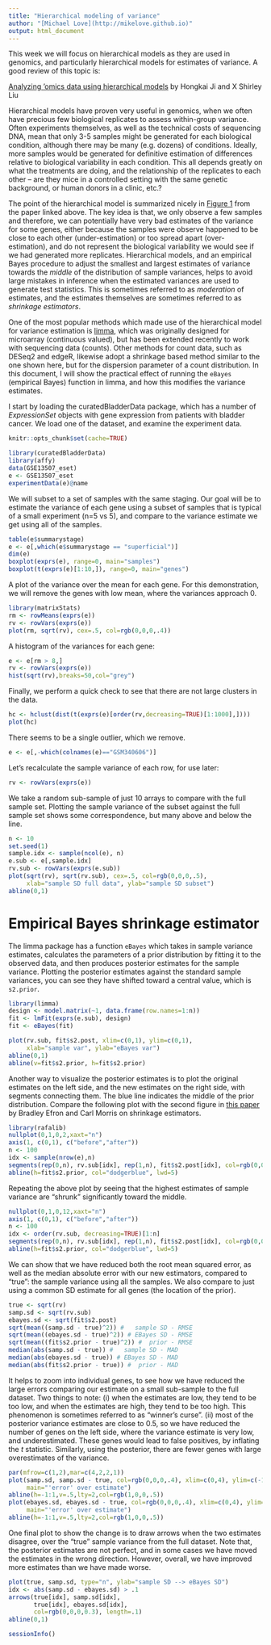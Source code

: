 ```yaml
---
title: "Hierarchical modeling of variance"
author: "[Michael Love](http://mikelove.github.io)"
output: html_document
---
```


This week we will focus on hierarchical models as they are used in
genomics, and particularly hierarchical models for estimates of
variance. A good review of this topic is:

[Analyzing ’omics data using hierarchical models](https://www.ncbi.nlm.nih.gov/pmc/articles/PMC2904972/) 
by Hongkai Ji and X Shirley Liu

Hierarchical models have proven very useful in genomics, when we often
have precious few biological replicates to assess within-group
variance. Often experiments themselves, as well as the technical costs
of sequencing DNA, mean that only 3-5 samples might be generated for
each biological condition, although there may be many (e.g. dozens) of
conditions. Ideally, more samples would be generated
for definitive estimation of differences relative to biological
variability in each condition. This all depends greatly on what the
treatments are doing, and the relationship of the replicates to each
other -- are they mice in a controlled setting with the same genetic
background, or human donors in a clinic, etc.?

The point of the hierarchical model is summarized nicely in 
[Figure 1](https://www.ncbi.nlm.nih.gov/pmc/articles/PMC2904972/figure/F1/)
from the paper linked above. The key idea is that, we only observe a
few samples and therefore, we can potentially have very bad estimates
of the variance for some genes, either because the samples were
observe happened to be close to each other (under-estimation) or too
spread apart (over-estimation), and do not represent the biological
variability we would see if we had generated more
replicates. Hierarchical models, and an empirical Bayes procedure to
adjust the smallest and largest estimates of variance towards the
*middle* of the distribution of sample variances, helps to avoid
large mistakes in inference when the estimated variances are used to
generate test statistics. This is sometimes referred to as *moderation*
of estimates, and the estimates themselves are sometimes referred to
as *shrinkage estimators*. 

One of the most popular methods which made use of the
hierarchical model for variance estimation is 
[limma](http://bioinf.wehi.edu.au/limma/), which was originally
designed for microarray (continuous valued), but has been extended
recently to work with sequencing data (counts). 
Other methods for count data, such as DESeq2 and edgeR, likewise adopt
a shrinkage based method similar to the one shown here, but for the
dispersion parameter of a count distribution.
In this document, I will show the practical effect of running the
`eBayes` (empirical Bayes) function in limma, and how this modifies
the variance estimates.

I start by loading the curatedBladderData package, which has a number
of *ExpressionSet* objects with gene expression from patients with
bladder cancer. We load one of the dataset, and examine the experiment
data.

```r
knitr::opts_chunk$set(cache=TRUE)
```

```r
library(curatedBladderData)
library(affy)
data(GSE13507_eset)
e <- GSE13507_eset
experimentData(e)@name
```
We will subset to a set of samples with the same staging. Our goal
will be to estimate the variance of each gene using a subset of
samples that is typical of a small experiment (n=5 vs 5), and compare
to the variance estimate we get using all of the samples.

```r
table(e$summarystage)
e <- e[,which(e$summarystage == "superficial")]
dim(e)
boxplot(exprs(e), range=0, main="samples")
boxplot(t(exprs(e)[1:10,]), range=0, main="genes")
```

A plot of the variance over the mean for each gene. For this
demonstration, we will remove the genes with low mean, where the
variances approach 0. 

```r
library(matrixStats)
rm <- rowMeans(exprs(e))
rv <- rowVars(exprs(e))
plot(rm, sqrt(rv), cex=.5, col=rgb(0,0,0,.4))
```

A histogram of the variances for each gene:

```r
e <- e[rm > 8,]
rv <- rowVars(exprs(e))
hist(sqrt(rv),breaks=50,col="grey")
```

Finally, we perform a quick check to see that there are not large
clusters in the data. 

```r
hc <- hclust(dist(t(exprs(e)[order(rv,decreasing=TRUE)[1:1000],]))) 
plot(hc)
```

There seems to be a single outlier, which we remove.

```r
e <- e[,-which(colnames(e)=="GSM340606")]
```

Let's recalculate the sample variance of each row, for use later:

```r
rv <- rowVars(exprs(e))
```

We take a random sub-sample of just 10 arrays to compare with the full
sample set. Plotting the sample variance of the subset against the
full sample set shows some correspondence, but many above and below
the line.

```r
n <- 10
set.seed(1)
sample.idx <- sample(ncol(e), n)
e.sub <- e[,sample.idx]
rv.sub <- rowVars(exprs(e.sub))
plot(sqrt(rv), sqrt(rv.sub), cex=.5, col=rgb(0,0,0,.5),
     xlab="sample SD full data", ylab="sample SD subset")
abline(0,1)
```

# Empirical Bayes shrinkage estimator

The limma package has a function `eBayes` which takes in sample
variance estimates, calculates the parameters of a prior distribution
by fitting it to the observed data, and then produces posterior
estimates for the sample variance. Plotting the posterior estimates
against the standard sample variances, you can see they have shifted
toward a central value, which is `s2.prior`.

```r
library(limma)
design <- model.matrix(~1, data.frame(row.names=1:n))
fit <- lmFit(exprs(e.sub), design)
fit <- eBayes(fit)
```

```r
plot(rv.sub, fit$s2.post, xlim=c(0,1), ylim=c(0,1),
     xlab="sample var", ylab="eBayes var")
abline(0,1)
abline(v=fit$s2.prior, h=fit$s2.prior)
```

Another way to visualize the posterior estimates is to plot the
original estimates on the left side, and the new estimates on the
right side, with segments connecting them. The blue line indicates the
middle of the prior distribution. Compare the following plot with the
second figure in 
[this paper](http://statweb.stanford.edu/~ckirby/brad/other/Article1977.pdf)
by Bradley Efron and Carl Morris on shrinkage estimators.

```r
library(rafalib)
nullplot(0,1,0,2,xaxt="n")
axis(1, c(0,1), c("before","after"))
n <- 100
idx <- sample(nrow(e),n)
segments(rep(0,n), rv.sub[idx], rep(1,n), fit$s2.post[idx], col=rgb(0,0,0,.4))
abline(h=fit$s2.prior, col="dodgerblue", lwd=5)
```

Repeating the above plot by seeing that the highest estimates of
sample variance are "shrunk" significantly toward the middle.

```r
nullplot(0,1,0,12,xaxt="n")
axis(1, c(0,1), c("before","after"))
n <- 100
idx <- order(rv.sub, decreasing=TRUE)[1:n]
segments(rep(0,n), rv.sub[idx], rep(1,n), fit$s2.post[idx], col=rgb(0,0,0,.4))
abline(h=fit$s2.prior, col="dodgerblue", lwd=5)
```

We can show that we have reduced both the root mean squared error, as
well as the median absolute error with our new estimators, compared to
"true": the sample variance using all the samples. We also compare to 
just using a common SD estimate for all genes (the location of the 
prior).

```r
true <- sqrt(rv)
samp.sd <- sqrt(rv.sub)
ebayes.sd <- sqrt(fit$s2.post)
sqrt(mean((samp.sd - true)^2)) #   sample SD - RMSE
sqrt(mean((ebayes.sd - true)^2)) # EBayes SD - RMSE
sqrt(mean((fit$s2.prior - true)^2)) #  prior - RMSE
median(abs(samp.sd - true)) #   sample SD - MAD
median(abs(ebayes.sd - true)) # EBayes SD - MAD
median(abs(fit$s2.prior - true)) #  prior - MAD
```

It helps to zoom into individual genes, to see how we have reduced the
large errors comparing our estimate on a small
sub-sample to the full dataset. Two things to note: 
(i) when the estimates are low, they tend to be too low, and when the
estimates are high, they tend to be too high. This phenomenon is
sometimes referred to as "winner's curse".
(ii) most of the posterior variance estimates are close to 0.5, so we
have reduced the number of genes on the left side, where the variance
estimate is very low, and underestimated. These genes would lead to
false positives, by inflating the *t* statistic. Similarly, using the
posterior, there are fewer genes with large overestimates of the
variance.

```r
par(mfrow=c(1,2),mar=c(4,2,2,1))
plot(samp.sd, samp.sd - true, col=rgb(0,0,0,.4), xlim=c(0,4), ylim=c(-1.5,1.5),
     main="'error' over estimate")
abline(h=-1:1,v=.5,lty=2,col=rgb(1,0,0,.5))
plot(ebayes.sd, ebayes.sd - true, col=rgb(0,0,0,.4), xlim=c(0,4), ylim=c(-1.5,1.5),
     main="'error' over estimate")
abline(h=-1:1,v=.5,lty=2,col=rgb(1,0,0,.5))
```

One final plot to show the change is to draw arrows when the two
estimates disagree, over the "true" sample variance from the full
dataset. Note that, the posterior estimates are not perfect, and in
some cases we have moved the estimates in the wrong
direction. However, overall, we have improved more estimates than we
have made worse.


```r
plot(true, samp.sd, type="n", ylab="sample SD --> eBayes SD")
idx <- abs(samp.sd - ebayes.sd) > .1
arrows(true[idx], samp.sd[idx],
       true[idx], ebayes.sd[idx],
       col=rgb(0,0,0,0.3), length=.1)
abline(0,1)
```

```r
sessionInfo()
```
